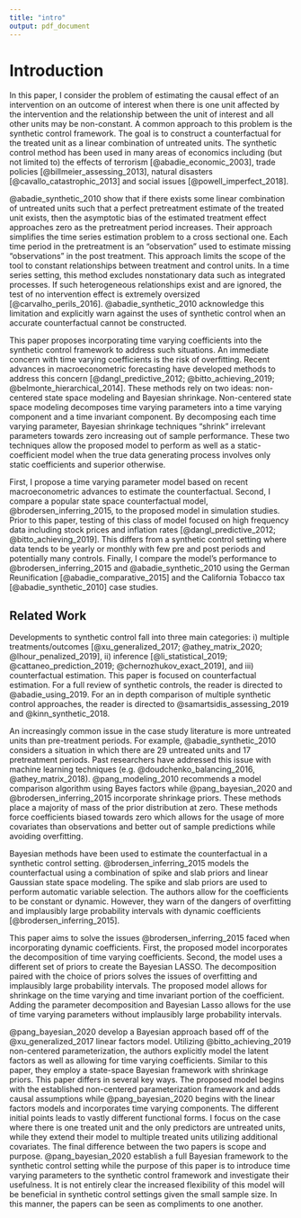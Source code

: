 ```yaml
---
title: "intro"
output: pdf_document
---
```


# Introduction

In this paper, I consider the problem of estimating the causal effect of an intervention on an outcome of interest when there is one unit affected by the intervention and the relationship between the unit of interest and all other units may be non-constant. A common approach to this problem is the synthetic control framework. The goal is to construct a counterfactual for the treated unit as a linear combination of untreated units. The synthetic control method has been used in many areas of economics including (but not limited to) the effects of terrorism [@abadie_economic_2003], trade policies [@billmeier_assessing_2013], natural disasters [@cavallo_catastrophic_2013] and social issues [@powell_imperfect_2018]. 

@abadie_synthetic_2010 show that if there exists some linear combination of untreated units such that a perfect pretreatment estimate of the treated unit exists, then the asymptotic bias of the estimated treatment effect approaches zero as the pretreatment period increases. Their approach simplifies the time series estimation problem to a cross sectional one. Each time period in the pretreatment is an "observation" used to estimate missing "observations" in the post treatment. This approach limits the scope of the tool to constant relationships between treatment and control units. In a time series setting, this method excludes nonstationary data such as integrated processes. If such heterogeneous relationships exist and are ignored, the test of no intervention effect is extremely oversized [@carvalho_perils_2016]. @abadie_synthetic_2010 acknowledge this limitation and explicitly warn against the uses of synthetic control when an accurate counterfactual cannot be constructed.

This paper proposes incorporating time varying coefficients into the synthetic control framework to address such situations. An immediate concern with time varying coefficients is the risk of overfitting. Recent advances in macroeconometric forecasting have developed methods to address this concern [@dangl_predictive_2012; @bitto_achieving_2019; @belmonte_hierarchical_2014]. These methods rely on two ideas: non-centered state space modeling and Bayesian shrinkage. Non-centered state space modeling decomposes time varying parameters into a time varying component and a time invariant component. By decomposing each time varying parameter, Bayesian shrinkage techniques "shrink" irrelevant parameters towards zero increasing out of sample performance. These two techniques allow the proposed model to perform as well as a static-coefficient model when the true data generating process involves only static coefficients and superior otherwise.

First, I propose a time varying parameter model based on recent macroeconometric advances to estimate the counterfactual. Second, I compare a popular state space counterfactual model, @brodersen_inferring_2015, to the proposed model in simulation studies. Prior to this paper, testing of this class of model focused on high frequency data including stock prices and inflation rates [@dangl_predictive_2012; @bitto_achieving_2019]. This differs from a synthetic control setting where data tends to be yearly or monthly with few pre and post periods and potentially many controls. Finally, I compare the model's performance to @brodersen_inferring_2015 and @abadie_synthetic_2010 using the German Reunification [@abadie_comparative_2015] and the California Tobacco tax [@abadie_synthetic_2010] case studies.

## Related Work

Developments to synthetic control fall into three main categories:  i) multiple treatments/outcomes [@xu_generalized_2017; @athey_matrix_2020; @lhour_penalized_2019], ii) inference [@li_statistical_2019; @cattaneo_prediction_2019; @chernozhukov_exact_2019], and iii) counterfactual estimation. This paper is focused on counterfactual estimation. For a full review of synthetic controls, the reader is directed to @abadie_using_2019. For an in depth comparison of multiple synthetic control approaches, the reader is directed to @samartsidis_assessing_2019 and @kinn_synthetic_2018.

An increasingly common issue in the case study literature is more untreated units than pre-treatment periods. For example, @abadie_synthetic_2010 considers a situation in which there are 29 untreated units and 17 pretreatment periods. Past researchers have addressed this issue with machine learning techniques (e.g. @doudchenko_balancing_2016, @athey_matrix_2018). @pang_modeling_2010 recommends a model comparison algorithm using Bayes factors while @pang_bayesian_2020 and @brodersen_inferring_2015 incorporate shrinkage priors. These methods place a majority of mass of the prior distribution at zero. These methods force coefficients biased towards zero which allows for the usage of more covariates than observations and better out of sample predictions while avoiding overfitting.

Bayesian methods have been used to estimate the counterfactual in a synthetic control setting. @brodersen_inferring_2015 models the counterfactual using a combination of spike and slab priors and linear Gaussian state space modeling. The spike and slab priors are used to perform automatic variable selection. The authors allow for the coefficients to be constant or dynamic. However, they warn of the dangers of overfitting and implausibly large probability intervals with dynamic coefficients [@brodersen_inferring_2015]. 

This paper aims to solve the issues @brodersen_inferring_2015 faced when incorporating dynamic coefficients. First, the proposed model incorporates the decomposition of time varying coefficients. Second, the model uses a different set of priors to create the Bayesian LASSO. The decomposition paired with the choice of priors solves the issues of overfitting and implausibly large probability intervals. The proposed model allows for shrinkage on the time varying and time invariant portion of the coefficient. Adding the parameter decomposition and Bayesian Lasso allows for the use of time varying parameters without implausibly large probability intervals. 

@pang_bayesian_2020 develop a Bayesian approach based off of the @xu_generalized_2017 linear factors model. Utilizing @bitto_achieving_2019 non-centered parameterization,  the authors explicitly model the latent factors as well as allowing for time varying coefficients. Similar to this paper, they employ a state-space Bayesian framework with shrinkage priors. This paper differs in several key ways. The proposed model begins with the established non-centered parameterization framework and adds causal assumptions while @pang_bayesian_2020 begins with the linear factors models and incorporates time varying components. The different initial points leads to vastly different functional forms. I focus on the case where there is one treated unit and the only predictors are untreated units, while they extend their model to multiple treated units utilizing additional covariates. The final difference between the two papers is scope and purpose. @pang_bayesian_2020 establish a full Bayesian framework to the synthetic control setting while the purpose of this paper is to introduce time varying parameters to the synthetic control framework and investigate their usefulness. It is not entirely clear the increased flexibility of this model will be beneficial in synthetic control settings given the small sample size. In this manner, the papers can be seen as compliments to one another.
